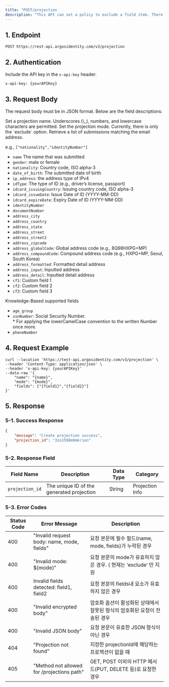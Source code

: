 ```yaml
---
title: "POST/projection                                                                                                                                                                                                                                                                                                                                                                                                                                                                                                                                                                                                                                                                                                                                                                                                                                                                                                                                                                                                                                                                                                                                                                                                                                                                                                                                                           "
description: "This API can set a policy to exclude a field item. There is a maximum of 10 projections."
---
```


## 1. Endpoint

```text POST/projection
POST https://rest-api.argosidentity.com/v3/projection
```

## 2. Authentication

Include the API key in the `x-api-key` header:

```text x-api-key
x-api-key: {yourAPIKey}
```

## 3. Request Body

The request body must be in JSON format. Below are the field descriptions:

<ResponseField name="name" type="string" required>
  Set a projection name. Underscores (\_), numbers, and lowercase characters are permitted.
</ResponseField>

<ResponseField name="mode" type="string" required>
  Set the projection mode. Currently, there is only the `exclude` option.
</ResponseField>

<ResponseField name="fields" type="array" required>
  Retrieve a list of submissions matching the email address.

  e.g., `["nationality","identityNumber"]`

  - `name` The name that was submitted
  - `gender`: male or female
  - `nationality`: Country code, ISO alpha-3
  - `date_of_birth`: The submitted date of birth
  - `ip_address`: the address type of IPv4
  - `idType`: The type of ID (e.g., driver’s license, passport)
  - `idcard_issuingCountry`: Issuing country code, ISO alpha-3
  - `idcard_issueDate`: Issue Date of ID (YYYY-MM-DD)
  - `idcard_expireDate`: Expiry Date of ID (YYYY-MM-DD)
  - `identityNumber`
  - `documentNumber`
  - `address_city`
  - `address_country`
  - `address_state`
  - `address_street`
  - `address_street2`
  - `address_zipcode`
  - `address_globalCode`: Global address code (e.g., 8Q98HXPG\+MP)
  - `address_compoundCode`: Compound address code (e.g., HXPG\+MP, Seoul, South Korea)
  - `address_formatted`: Formatted detail address
  - `address_input`: Inputted address
  - `address_detail`: Inputted detail address
  - `cf1`: Custom field 1
  - `cf2`: Custom field 2
  - `cf3`: Custom field 3

  Knowledge-Based supported fields

  - `age_group`
  - `ssnNumber`: Social Security Number.\
    \* For applying the lowerCamelCase convention to the written Number once more.
  - `phoneNumber`
</ResponseField>

## 4. Request Example

```curl POST/Submission
curl --location 'https://test-api.argosidentity.com/v3/projection' \
--header 'Content-Type: application/json' \
--header 'x-api-key: {yourAPIKey}'
--data-raw '{
	"name": "{name}",
	"mode": "{mode}",
	"fields": ["{field1}","{field2}"]
}'
```

## 5. Response

### 5-1. Success Response

<CodeGroup>

```json result-id-document.json
{
    "message": "Create projection success",
    "projection_id": "3zo1598m9mkrion"
}
```

</CodeGroup>

### 5-2. Response Field

| Field Name      | Description                               | Data Type | Category        |
| --------------- | ----------------------------------------- | --------- | --------------- |
| `projection_id` | The unique ID of the generated projection | String    | Projection Info |

### 5-3. Error Codes

| Status Code | Error Message                              | Description                                   |
| ----------- | ------------------------------------------ | --------------------------------------------- |
| 400         | "Invalid request body: name, mode, fields" | 요청 본문에 필수 필드(name, mode, fields)가 누락된 경우      |
| 400         | "Invalid mode: ${mode}"                    | 요청 본문의 mode가 유효하지 않은 경우. ( 현재는 ‘exclude’ 만 지원 |
| 400         | Invalid fields detected: field1, field2    | 요청 본분의 fields내 요소가 유효하지 않은 경우                 |
| 400         | "Invalid encrypted body"                   | 암호화 옵션이 활성화된 상태에서 잘못된 형식의 암호화된 요청이 전송된 경우     |
| 400         | "Invalid JSON body"                        | 요청 본문이 유효한 JSON 형식이 아닌 경우                     |
| 404         | "Projection not found"                     | 지정한 projectionId에 해당하는 프로젝션이 없을 때             |
| 405         | "Method not allowed for /projections path" | GET, POST 이외의 HTTP 메서드(PUT, DELETE 등)로 요청한 경우 |